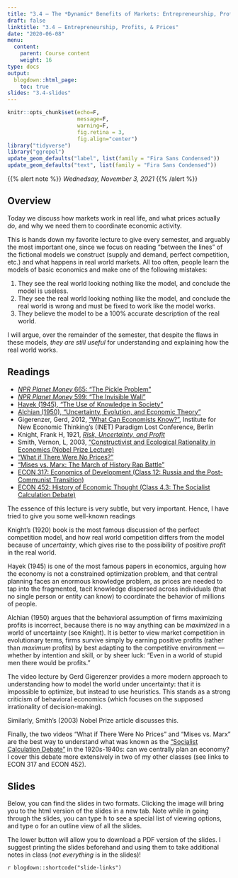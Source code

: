 ```yaml
---
title: "3.4 — The *Dynamic* Benefits of Markets: Entrepreneurship, Profits, & Prices — Class Content"
draft: false
linktitle: "3.4 — Entrepreneurship, Profits, & Prices"
date: "2020-06-08"
menu:
  content:
    parent: Course content
    weight: 16
type: docs
output:
  blogdown::html_page:
    toc: true
slides: "3.4-slides"
---
```


```r
knitr::opts_chunk$set(echo=F,
                      message=F,
                      warning=F,
                      fig.retina = 3,
                      fig.align="center")
library("tidyverse")
library("ggrepel")
update_geom_defaults("label", list(family = "Fira Sans Condensed"))
update_geom_defaults("text", list(family = "Fira Sans Condensed"))
```

{{% alert note %}}
*Wednedsay, November 3, 2021*
{{% /alert %}}

## <i class="fas fa-info-circle fa-lg"></i> Overview

Today we discuss how markets work in real life, and what prices actually *do*, and why we need them to coordinate economic activity.

This is hands down my favorite lecture to give every semester, and arguably the most important one, since we focus on reading “between the lines” of the fictional models we construct (supply and demand, perfect competition, etc.) and what happens in real world markets. All too often, people learn the models of basic economics and make one of the following mistakes:

1. They see the real world looking nothing like the model, and conclude the model is useless.
2. They see the real world looking nothing like the model, and conclude the real world is wrong and must be fixed to work like the model works.
3. They believe the model to be a 100% accurate description of the real world.

I will argue, over the remainder of the semester, that despite the flaws in these models, *they are still useful* for understanding and explaining how the real world works.

## <i class="fas fa-book-reader fa-lg"></i> Readings

- [<i class="fas fa-podcast"></i> *NPR Planet Money* 665: "The Pickle Problem"](https://www.npr.org/sections/money/2015/11/25/457408717/episode-665-the-pickle-problem)
- [<i class="fas fa-podcast"></i> *NPR Planet Money* 599: "The Invisible Wall"](https://www.npr.org/sections/money/2017/05/31/530935855/episode-599-the-invisible-wall)
- [<i class="fas fa-file-pdf"></i> Hayek (1945), "The Use of Knowledge in Society"](/readings/Hayek-1945.pdf)
- [<i class="fas fa-file-pdf"></i> Alchian (1950), "Uncertainty, Evolution, and Economic Theory"](/readings/Alchian-1950.pdf)
- <i class="fab fa-youtube"></i> Gigerenzer, Gerd, 2012, ["What Can Economists Know?"](https://www.youtube.com/watch?v=DdEEwoKkfMA), Institute for New Economic Thinking's (INET) Paradigm Lost Conference, Berlin
- <i class="fas fas fa-book"></i> Knight, Frank H, 1921, [*Risk, Uncertainty, and Profit*](https://oll.libertyfund.org/titles/knight-risk-uncertainty-and-profit)
- <i class="fab fa-youtube"></i> Smith, Vernon, L, 2003, ["Constructivist and Ecological Rationality in Economics (Nobel Prize Lecture)](https://www.nobelprize.org/prizes/economic-sciences/2002/smith/lecture/)
- [<i class="fab fa-youtube"></i> "What if There Were No Prices?"](https://www.youtube.com/watch?v=zkPGfTEZ_r4)
- [<i class="fab fa-youtube"></i> "Mises vs. Marx: The March of History Rap Battle"](https://misesvsmarx.aier.org)
- [<i class="fas fa-external-link-square-alt"></i> ECON 317: Economics of Development (Class 12: Russia and the Post-Communist Transition)](https://devf19.classes.ryansafner.com/schedule/)
- [<i class="fas fa-external-link-square-alt"></i> ECON 452: History of Economic Thought (Class 4.3: The Socialist Calculation Debate)](https://thoughtf20.classes.ryansafner.com/schedule/)

The essence of this lecture is very subtle, but very important. Hence, I have tried to give you some well-known readings 

Knight's (1920) book is the most famous discussion of the perfect competition model, and how real world competition differs from the model because of *uncertainty*, which gives rise to the possibility of positive *profit* in the real world. 

Hayek (1945) is one of the most famous papers in economics, arguing how the economy is not a constrained optimization problem, and that central planning faces an enormous knowledge problem, as prices are needed to tap into the fragmented, tacit knowledge dispersed across individuals (that no single person or entity can know) to coordinate the behavior of millions of people.

Alchian (1950) argues that the behavioral assumption of firms maximizing profits is incorrect, because there is no way anything can be *maximized* in a world of uncertainty (see Knight). It is better to view market competition in evolutionary terms, firms survive simply by earning positive profits (rather than *maximum* profits) by best adapting to the competitive environment — whether by intention and skill, or by sheer luck: “Even in a world of stupid men there would be profits.”

The video lecture by Gerd Gigerenzer provides a more modern approach to understanding how to model the world under uncertainty: that it is impossible to optimize, but instead to use heuristics. This stands as a strong criticism of behavioral economics (which focuses on the supposed irrationality of decision-making). 

Similarly, Smith's (2003) Nobel Prize article discusses this.

Finally, the two videos "What if There Were No Prices" and "Mises vs. Marx" are the best way to understand what was known as the ["Socialist Calculation Debate"](https://en.wikipedia.org/wiki/Socialist_calculation_debate) in the 1920s-1940s: can we centrally plan an economy? I cover this debate more extensively in two of my other classes (see links to ECON 317 and ECON 452).

## <i class="fas fa-chalkboard-teacher"></i> Slides

Below, you can find the slides in two formats. Clicking the image will bring you to the html version of the slides in a new tab. Note while in going through the slides, you can type <kbd>h</kbd> to see a special list of viewing options, and type <kbd>o</kbd> for an outline view of all the slides.

The lower button will allow you to download a PDF version of the slides. I suggest printing the slides beforehand and using them to take additional notes in class (*not everything* is in the slides)!

`r blogdown::shortcode("slide-links")`
